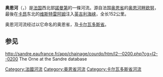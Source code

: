 {{About|[[法国|法国]]西北部[[諾曼第|諾曼第]]的河流|名称同为Orne的[[摩澤爾河|摩澤爾河]]左支流|奧恩河 (摩澤爾河支流)}}
{{noteTA
|G1=法国地名
}}
{{Infobox River
| river_name = 奥恩河
| image_name = Orne in Caen.jpg
| image_size = 200px
| caption = 卡昂的奥恩河
| origin = [[奥恩河畔欧努|奥恩河畔欧努]]
| mouth = [[英吉利海峡|英吉利海峡]]<br>{{coord|49|16|42|N|0|13|34|W|name=英吉利海峡-奥恩|display=inline,title}}
| basin_countries = [[法國|法國]]
| length = {{convert|170|km|mi|0}}
| elevation = {{convert|240|m|ft|0}}
| discharge = 每秒27.5立方米
| watershed = {{convert|2932|km2|sqmi|0}}
|
}}
'''奥恩河'''（{{lang-fr|Orne}}，{{IPA-fr|ɔʁn|lang|LL-Q150 (fra)-WikiLucas00-Orne.wav}}）是[[法国|法国]]西北部[[諾曼第|諾曼第]]的一條河流。源自法国[[奥恩省|奥恩省]]的[[奥恩河畔欧努|奥恩河畔欧努]]，最後在[[卡昂|卡昂]]东北的[[维斯特雷阿姆|维斯特雷阿姆]]注入[[英吉利海峡|英吉利海峡]]，全长152公里。

奥恩河河流经过以它命名的奥恩省，及[[卡尔瓦多斯省|卡尔瓦多斯省]]。

== 参见 ==
http://sandre.eaufrance.fr/app/chainage/courdo/htm/I2--0200.php?cg=I2--0200 {{Wayback|url=http://sandre.eaufrance.fr/app/chainage/courdo/htm/I2--0200.php?cg=I2--0200 |date=20071021093502 }} The Orne at the Sandre database

[[Category:法國河流|Category:法國河流]]
[[Category:奥恩省河流|Category:奥恩省河流]]
[[Category:卡尔瓦多斯省河流|Category:卡尔瓦多斯省河流]]